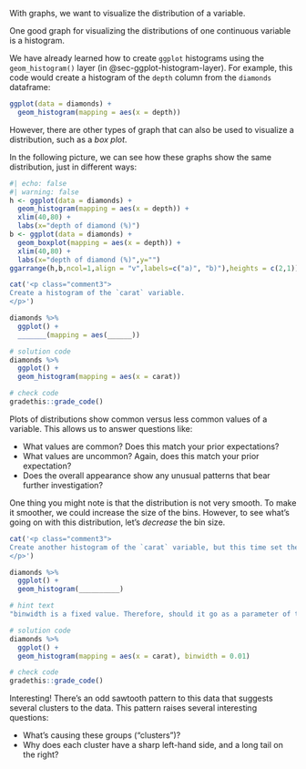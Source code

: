 With graphs, we want to visualize the distribution of a variable.

One good graph for visualizing the distributions of one continuous variable is a histogram.

We have already learned how to create `ggplot` histograms using the `geom_histogram()` layer (in @sec-ggplot-histogram-layer). For example, this code would create a histogram of the `depth` column from the `diamonds` dataframe:

```r
ggplot(data = diamonds) +
  geom_histogram(mapping = aes(x = depth))
```

However, there are other types of graph that can also be used to visualize a distribution, such as a *box plot*.

In the following picture, we can see how these graphs show the same distribution, just in different ways:

```r
#| echo: false
#| warning: false
h <- ggplot(data = diamonds) +
  geom_histogram(mapping = aes(x = depth)) +
  xlim(40,80) +
  labs(x="depth of diamond (%)")
b <- ggplot(data = diamonds) +
  geom_boxplot(mapping = aes(x = depth)) +
  xlim(40,80) +
  labs(x="depth of diamond (%)",y="")
ggarrange(h,b,ncol=1,align = "v",labels=c("a)", "b)"),heights = c(2,1))
```

<!-- TODO:
How to interpret shape of histogram.
How to interpret boxplot.
Comparison of the two.
-->



<!-- Book version -->

<!-- TODO: 
ggplot histogram book exercises 
-->

<!-- End book -->

<!-- Tutorial version -->

```r
cat('<p class="comment3">
Create a histogram of the `carat` variable.
</p>')
```

```r
diamonds %>%
  ggplot() +
  _______(mapping = aes(______))
```

```r
# solution code
diamonds %>%
  ggplot() +
  geom_histogram(mapping = aes(x = carat))
```

```r
# check code
gradethis::grade_code()
```

<!-- End tutorial -->

Plots of distributions show common versus less common values of a variable. This allows us to answer questions like:

* What values are common? Does this match your prior expectations?
* What values are uncommon? Again, does this match your prior expectation?
* Does the overall appearance show any unusual patterns that bear further investigation?

One thing you might note is that the distribution is not very smooth. To make it smoother, we could increase the size of the bins. However, to see what's going on with this distribution, let's *decrease* the bin size.

<!-- Book version -->

<!-- TODO: 
ggplot histogram bins book exercises 
-->

<!-- End book -->

<!-- Tutorial version -->

```r
cat('<p class="comment3">
Create another histogram of the `carat` variable, but this time set the `binwidth` parameter to 0.01.
</p>')
```

```r
diamonds %>%
  ggplot() +
  geom_histogram(__________)
```

```r
# hint text
"binwidth is a fixed value. Therefore, should it go as a parameter of the geom_histogram function or the aes function?"
```

```r
# solution code
diamonds %>%
  ggplot() +
  geom_histogram(mapping = aes(x = carat), binwidth = 0.01)
```

```r
# check code
gradethis::grade_code()
```

<!-- End tutorial -->

Interesting! There's an odd sawtooth pattern to this data that suggests several clusters to the data. This pattern raises several interesting questions:

* What's causing these groups ("clusters")?
* Why does each cluster have a sharp left-hand side, and a long tail on the right?
